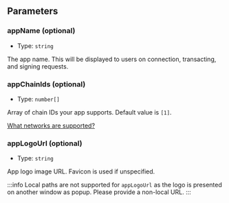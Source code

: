 



## Parameters

### appName (optional)
- Type: `string`

The app name. This will be displayed to users on connection, transacting, and signing requests.

### appChainIds (optional)
- Type: `number[]`

Array of chain IDs your app supports. Default value is `[1]`.

[What networks are supported?](../../FAQ#what-networks-are-supported)

### appLogoUrl (optional)
- Type: `string`

App logo image URL. Favicon is used if unspecified.

:::info
Local paths are not supported for `appLogoUrl` as the logo is presented on another window as popup. Please provide a non-local URL.
:::

<PreferenceParameters />


<FeedbackWidget />
